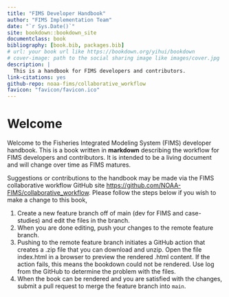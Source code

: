 ```yaml
--- 
title: "FIMS Developer Handbook"
author: "FIMS Implementation Team"
date: "`r Sys.Date()`"
site: bookdown::bookdown_site
documentclass: book
bibliography: [book.bib, packages.bib]
# url: your book url like https://bookdown.org/yihui/bookdown
# cover-image: path to the social sharing image like images/cover.jpg
description: |
  This is a handbook for FIMS developers and contributors. 
link-citations: yes
github-repo: noaa-fims/collaborative_workflow
favicon: "favicon/favicon.ico"
---
```


# Welcome

Welcome to the Fisheries Integrated Modeling System (FIMS) developer handbook. This is a book written in **markdown** describing the workflow for FIMS developers and contributors. It is intended to be a living document and will change over time as FIMS matures.

Suggestions or contributions to the handbook may be made via the FIMS collaborative workflow GitHub site <https://github.com/NOAA-FIMS/collaborative_workflow>. Please follow the steps below if you wish to make a change to this book,

1. Create a new feature branch off of main (dev for FIMS and case-studies) and edit the files in the branch.
1. When you are done editing, push your changes to the remote feature branch.
1. Pushing to the remote feature branch initiates a GitHub action that creates a .zip file that you can download and unzip. Open the file index.html in a browser to preview the rendered .html content. If the action fails, this means the bookdown could not be rendered. Use log from the GitHub to determine the problem with the files.
1. When the book can be rendered and you are satisfied with the changes, submit a pull request to merge the feature branch into `main`.
